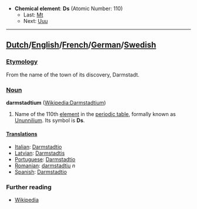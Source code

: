 *'''Chemical element''': '''Ds''' (Atomic Number: 110)
**Last: [[Meitnerium|Mt]]
**Next: [[Unununium|Uuu]]
----
==[[Dutch]]/[[English]]/[[French]]/[[German]]/[[Swedish]]==

===[[Etymology]]===
From the name of the town of its discovery, Darmstadt.

===[[Noun]]===
'''darmstadtium''' ([[en:Darmstadtium|Wikipedia:Darmstadtium]])

#Name of the 110th [[element]] in the [[periodic table]], formally known as [[Ununnilium]].  Its symbol is '''Ds'''.

====[[Translations]]====
*[[Italian]]: [[Darmstadtio]]
*[[Latvian]]: [[Darmstadtis]]
*[[Portuguese]]: [[Darmstadtio]]
*[[Romanian]]: [[darmstadtiu]] ''n''
*[[Spanish]]: [[Darmstadtio]]

===Further reading===
* [[w:Darmstadtium|Wikipedia]]